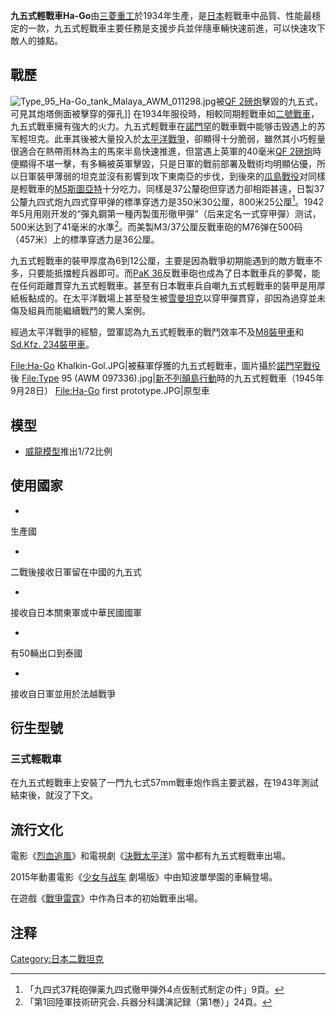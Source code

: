 {{noteTA
|1=zh:轻型坦克; zh-cn:轻型坦克;zh-tw:輕戰車; zh-hk:輕型坦克;
}}
{{Infobox Weapon|is_vehicle=yes
|name= 九五式輕戰車<br>九五式軽戦車
|origin= {{flag|Japan}}
|type= [[轻型戰車|轻型戰車]]
|image= File:Ha-Go Moscow 3.jpg
|image_size= 250px
|caption= 九五式輕戰車於博物館 
|length=4.3米
|unit_cost=87190日圓（1942年）<ref>{{Cite web|url=http://mirokosunnex.miroko.tw/columns/data/ijaacpn.html|title=昭和十七年度（1942）日本陸軍裝軌車價格與整備數量|deadurl=yes|archiveurl=https://web.archive.org/web/20140322013919/http://mirokosunnex.miroko.tw/columns/data/ijaacpn.html|archivedate=2014-03-22|accessdate=2014-03-21}}</ref>
|width=2米
|height=2.2米
|weight=7.4噸
|suspension=双臂曲柄
|speed=40km/h 23.6 mph
|vehicle_range=250公里
|primary_armament=37毫米{{link-ja|九四式戰車炮|九四式37mm速射砲}}
|secondary_armament=两挺[[九七式车载重机枪|九七式车载重机枪]]
|armour=6 mm - 12 mm
|engine=三菱NVD氣冷直列式6汽缸柴油引擎
|crew=3人
|engine_power=120 hp (18kW)
|pw_ratio=16.2匹/公吨
}}

'''九五式輕戰車Ha-Go'''由[[三菱重工|三菱重工]]於1934年生產，是[[日本|日本]]輕戰車中品質、性能最穩定的一款，九五式輕戰車主要任務是支援步兵並伴隨車輛快速前進，可以快速攻下敵人的據點。

==戰歷==
[[File:Type_95_Ha-Go_tank_Malaya_AWM_011298.jpg|right]]被[[QF_2磅炮|QF 2磅炮]]擊毀的九五式，可見其炮塔側面被擊穿的彈孔]]
在1934年服役時，相較同期輕戰車如[[二號戰車|二號戰車]]，九五式戰車擁有強大的火力。九五式輕戰車在[[諾門罕戰役|諾門罕]]的戰車戰中能够击毁遇上的苏军輕坦克。此車其後被大量投入於[[太平洋戰爭|太平洋戰爭]]，卻顯得十分脆弱，雖然其小巧輕量很適合在熱帶雨林為主的馬來半島快速推進，但當遇上英軍的40毫米[[QF_2磅炮|QF 2磅炮]]時便顯得不堪一擊，有多輛被英軍擊毀，只是日軍的戰前部署及戰術均明顯佔優，所以日軍裝甲薄弱的坦克並沒有影響到攻下東南亞的步伐，到後來的[[瓜島戰役|瓜島戰役]]对同樣是輕戰車的[[M5斯圖亞特|M5斯圖亞特]]十分吃力。同樣是37公釐砲但穿透力卻相距甚遠，日製37公釐九四式炮九四式穿甲弹的標準穿透力是350米30公厘，800米25公厘<ref>「九四式37粍砲弾薬九四式徹甲弾外4点仮制式制定の件」9頁。</ref>。1942年5月用刚开发的“彈丸鋼第一種丙製蛋形徹甲彈”（后来定名一式穿甲彈）测试，500米达到了41毫米的水準<ref>「第1回陸軍技術研究会､兵器分科講演記録（第1巻）」24頁。</ref>。而美製M3/37公厘反戰車砲的M76弹在500码（457米）上的標準穿透力是36公厘。

九五式輕戰車的裝甲厚度為6到12公厘，主要是因為戰爭初期能遇到的敵方戰車不多，只要能抵擋輕兵器即可。而[[PaK_36反坦克炮|PaK 36]]反戰車砲也成為了日本戰車兵的夢饜，能在任何距離貫穿九五式輕戰車。甚至有日本戰車兵自嘲九五式輕戰車的裝甲是用厚紙板黏成的。在太平洋戰場上甚至發生被[[雪曼坦克|雪曼坦克]]以穿甲彈貫穿，卻因為過穿並未傷及組員而能繼續戰鬥的驚人案例。

經過太平洋戰爭的經驗，盟軍認為九五式輕戰車的戰鬥效率不及[[M8裝甲車|M8裝甲車]]和[[SdKfz_234装甲车|Sd.Kfz. 234裝甲車]]。
<gallery>
File:Ha-Go Khalkin-Gol.JPG|被蘇軍俘獲的九五式輕戰車，圖片攝於[[諾門罕戰役|諾門罕戰役]]後
File:Type 95 (AWM 097336).jpg|[[新不列颠岛战役|新不列顛島行動]]時的九五式輕戰車（1945年9月28日）
File:Ha-Go first prototype.JPG|原型車
</gallery>

==模型==
*[[威龍模型|威龍模型]]推出1/72比例

==使用國家==
*{{JPN}}
生產國
*{{ROC}}
二戰後接收日軍留在中國的九五式
*{{PRC}}
接收自日本關東軍或中華民國國軍
*{{THA}}
有50輛出口到泰國
*{{FRA}}
接收自日軍並用於法越戰爭

==衍生型號==
===三式輕戰車===
在九五式輕戰車上安裝了一門九七式57mm戰車炮作爲主要武器，在1943年測試結束後，就沒了下文。

==流行文化==
電影《[[烈血追風|烈血追風]]》和電視劇《[[太平洋戰爭_(電視劇)|決戰太平洋]]》當中都有九五式輕戰車出場。

2015年動畫電影《[[少女与战车|少女与战车]] 劇場版》中由知波單學園的車輛登場。

在遊戲《[[戰爭雷霆|戰爭雷霆]]》中作為日本的初始戰車出場。

==注释==
<references/>
{{WWIIJapaneseAFVs}}
[[Category:日本二戰坦克|Category:日本二戰坦克]]